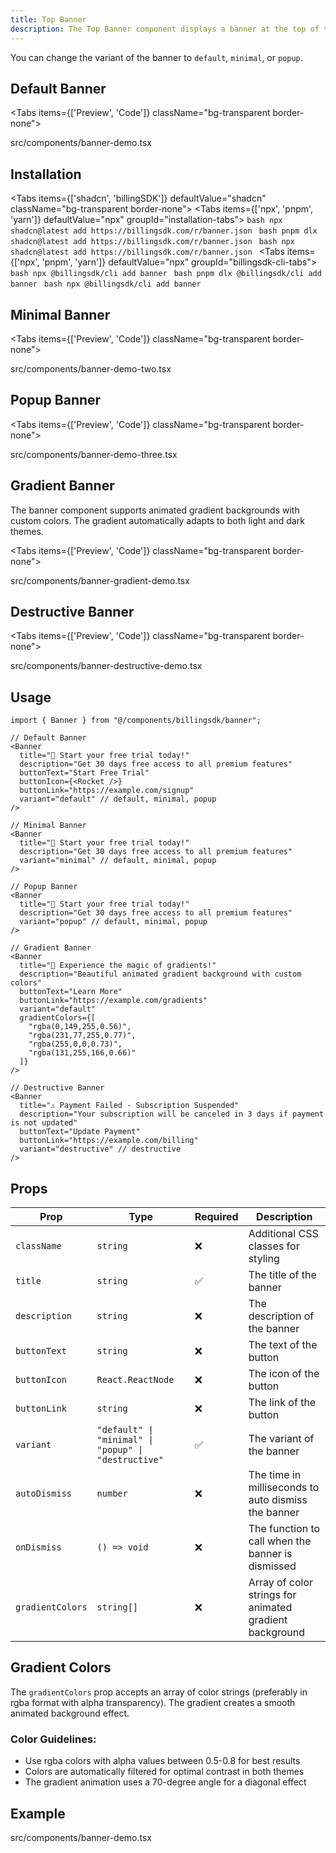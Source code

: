 ```yaml
---
title: Top Banner
description: The Top Banner component displays a banner at the top of the page.
---
```


You can change the variant of the banner to `default`, `minimal`, or `popup`.

## Default Banner

<Tabs items={['Preview', 'Code']} className="bg-transparent border-none">
  <Tab value="Preview" className="border-none bg-transparent p-0 mt-3">
    <PreviewComponents registryName="banner">
      <BannerDemo />
    </PreviewComponents>
  </Tab>

<Tab value="Code" className="mt-3">
  <include cwd lang="tsx" meta='title="src/components/banner-demo.tsx"'>src/components/banner-demo.tsx</include>
  </Tab>

</Tabs>

## Installation

<Tabs items={['shadcn', 'billingSDK']} defaultValue="shadcn" className="bg-transparent border-none">
  <Tab value="shadcn" className="border-none bg-transparent p-0 mt-3">
    <Tabs items={['npx', 'pnpm', 'yarn']} defaultValue="npx" groupId="installation-tabs">
      <Tab value="npx">
        ```bash
        npx shadcn@latest add https://billingsdk.com/r/banner.json
        ```
      </Tab>
      <Tab value="pnpm">
        ```bash
        pnpm dlx shadcn@latest add https://billingsdk.com/r/banner.json
        ```
      </Tab>
      <Tab value="yarn">
        ```bash
        npx shadcn@latest add https://billingsdk.com/r/banner.json
        ```
      </Tab>
    </Tabs>
  </Tab>
  <Tab value="billingSDK" className="border-none bg-transparent p-0 mt-3">
    <Tabs items={['npx', 'pnpm', 'yarn']} defaultValue="npx" groupId="billingsdk-cli-tabs">
      <Tab value="npx">
        ```bash
        npx @billingsdk/cli add banner
        ```
      </Tab>
      <Tab value="pnpm">
        ```bash
        pnpm dlx @billingsdk/cli add banner
        ```
      </Tab>
      <Tab value="yarn">
        ```bash
        npx @billingsdk/cli add banner
        ```
      </Tab>
    </Tabs>
  </Tab>
</Tabs>

## Minimal Banner

<Tabs items={['Preview', 'Code']} className="bg-transparent border-none">
  <Tab value="Preview" className="border-none bg-transparent p-0 mt-3">
    <PreviewComponents registryName="banner">
      <BannerDemoTwo />
    </PreviewComponents>
  </Tab>

  <Tab value="Code" className="mt-3">
  <include cwd lang="tsx" meta='title="src/components/banner-demo-two.tsx"'>src/components/banner-demo-two.tsx</include>
  </Tab>

</Tabs>

## Popup Banner

<Tabs items={['Preview', 'Code']} className="bg-transparent border-none">
  <Tab value="Preview" className="border-none bg-transparent p-0 mt-3">
    <PreviewComponents registryName="banner">
      <BannerDemoThree />
    </PreviewComponents>
  </Tab>

  <Tab value="Code" className="mt-3">
  <include cwd lang="tsx" meta='title="src/components/banner-demo-three.tsx"'>src/components/banner-demo-three.tsx</include>
  </Tab>

</Tabs>

## Gradient Banner

The banner component supports animated gradient backgrounds with custom colors. The gradient automatically adapts to both light and dark themes.

<Tabs items={['Preview', 'Code']} className="bg-transparent border-none">
  <Tab value="Preview" className="border-none bg-transparent p-0 mt-3">
    <PreviewComponents registryName="banner">
      <BannerGradientDemo />
    </PreviewComponents>
  </Tab>

  <Tab value="Code" className="mt-3">
  <include cwd lang="tsx" meta='title="src/components/banner-gradient-demo.tsx"'>src/components/banner-gradient-demo.tsx</include>
  </Tab>

</Tabs>

## Destructive Banner

<Tabs items={['Preview', 'Code']} className="bg-transparent border-none">
  <Tab value="Preview" className="border-none bg-transparent p-0 mt-3">
    <PreviewComponents registryName="banner">
      <BannerDestructiveDemo />
    </PreviewComponents>
  </Tab>

  <Tab value="Code" className="mt-3">
  <include cwd lang="tsx" meta='title="src/components/banner-destructive-demo.tsx"'>src/components/banner-destructive-demo.tsx</include>
  </Tab>

</Tabs>



## Usage

```tsx
import { Banner } from "@/components/billingsdk/banner";
```


```tsx
// Default Banner
<Banner
  title="🎉 Start your free trial today!"
  description="Get 30 days free access to all premium features"
  buttonText="Start Free Trial"
  buttonIcon={<Rocket />}
  buttonLink="https://example.com/signup"
  variant="default" // default, minimal, popup
/>
```

```tsx
// Minimal Banner
<Banner
  title="🎉 Start your free trial today!"
  description="Get 30 days free access to all premium features"
  variant="minimal" // default, minimal, popup
/>
```

```tsx
// Popup Banner
<Banner
  title="🎉 Start your free trial today!"
  description="Get 30 days free access to all premium features"
  variant="popup" // default, minimal, popup
/>
```

```tsx
// Gradient Banner
<Banner
  title="🌈 Experience the magic of gradients!"
  description="Beautiful animated gradient background with custom colors"
  buttonText="Learn More"
  buttonLink="https://example.com/gradients"
  variant="default"
  gradientColors={[
    "rgba(0,149,255,0.56)",
    "rgba(231,77,255,0.77)",
    "rgba(255,0,0,0.73)",
    "rgba(131,255,166,0.66)"
  ]}
/>
```

```tsx
// Destructive Banner
<Banner
  title="⚠️ Payment Failed - Subscription Suspended"
  description="Your subscription will be canceled in 3 days if payment is not updated"
  buttonText="Update Payment"
  buttonLink="https://example.com/billing"
  variant="destructive" // destructive
/>
```

## Props

| Prop | Type | Required | Description |
|------|------|----------|-------------|
| `className` | `string` | ❌ | Additional CSS classes for styling |
| `title` | `string` | ✅ | The title of the banner |
| `description` | `string` | ❌ | The description of the banner |
| `buttonText` | `string` | ❌ | The text of the button |
| `buttonIcon` | `React.ReactNode` | ❌ | The icon of the button |
| `buttonLink` | `string` | ❌ | The link of the button |
| `variant` | `"default" \| "minimal" \| "popup" \| "destructive"` | ✅ | The variant of the banner |
| `autoDismiss` | `number` | ❌ | The time in milliseconds to auto dismiss the banner |
| `onDismiss` | `() => void` | ❌ | The function to call when the banner is dismissed |
| `gradientColors` | `string[]` | ❌ | Array of color strings for animated gradient background |

## Gradient Colors

The `gradientColors` prop accepts an array of color strings (preferably in rgba format with alpha transparency). The gradient creates a smooth animated background effect.

### Color Guidelines:
- Use rgba colors with alpha values between 0.5-0.8 for best results
- Colors are automatically filtered for optimal contrast in both themes
- The gradient animation uses a 70-degree angle for a diagonal effect

## Example
<include cwd lang="tsx" meta='title="src/components/banner-demo.tsx"'>src/components/banner-demo.tsx</include>
